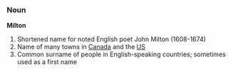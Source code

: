 ===Noun===

'''Milton'''

#Shortened name for noted English poet John Milton (1608-1674)
#Name of many towns in [[Canada]] and the [[US]]
#Common surname of people in English-speaking countries; sometimes used as a first name